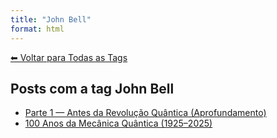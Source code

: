 ```yaml
---
title: "John Bell"
format: html
---
```


[⬅ Voltar para Todas as Tags](../tags.qmd)

## Posts com a tag **John Bell**

- [Parte 1 — Antes da Revolução Quântica (Aprofundamento)](/posts/fisica/parte-1-mecanica-quantica.html)
- [100 Anos da Mecânica Quântica (1925–2025)](/posts/fisica/100-anos-mecanica-quantica.html)
